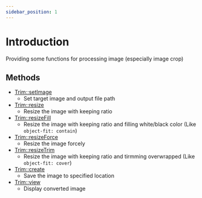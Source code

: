 ```yaml
---
sidebar_position: 1
---
```


# Introduction

Providing some functions for processing image (especially image crop)


## Methods

* [Trim::setImage](/docs/fegg/library/trim/methods/setimage)
  * Set target image and output file path
* [Trim::resize](/docs/fegg/library/trim/methods/resize)
  * Resize the image with keeping ratio
* [Trim::resizeFill](/docs/fegg/library/trim/methods/resizefill)
  * Resize the image with keeping ratio and filling white/black color (Like `object-fit: contain`)
* [Trim::resizeForce](/docs/fegg/library/trim/methods/resizeforce)
  * Resize the image forcely
* [Trim::resizeTrim](/docs/fegg/library/trim/methods/resizetrim)
  * Resize the image with keeping ratio and tirmming overwrapped (Like `object-fit: cover`)
* [Trim::create](/docs/fegg/library/trim/methods/create)
  * Save the image to specified location
* [Trim::view](/docs/fegg/library/trim/methods/view)
  * Display converted image
